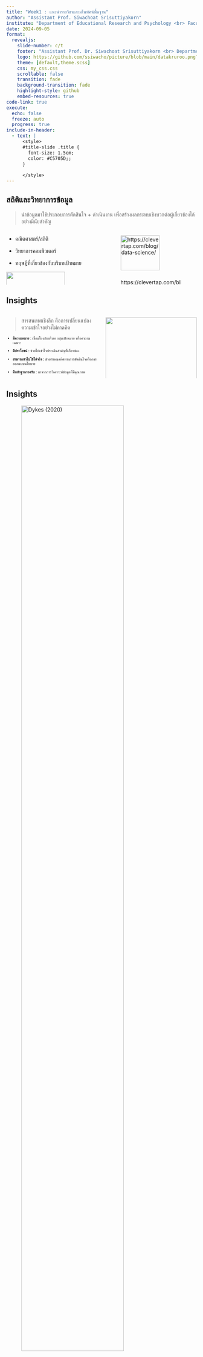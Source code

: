 ```yaml
---
title: "Week1 : แนะนำรายวิชาและมโนทัศน์พื้นฐาน"
author: "Assistant Prof. Siwachoat Srisuttiyakorn"
institute: "Department of Educational Research and Psychology <br> Faculty of Education Chulalongkorn University"
date: 2024-09-05
format:
  revealjs:
    slide-number: c/t
    footer: "Assistant Prof. Dr. Siwachoat Srisuttiyakorn <br> Department of Educational Research and Psychology <br> Faculty of Education Chulalongkorn University"
    logo: https://github.com/ssiwacho/picture/blob/main/datakruroo.png?raw=true
    theme: [default,theme.scss]
    css: my_css.css
    scrollable: false
    transition: fade
    background-transition: fade
    highlight-style: github
    embed-resources: true
code-link: true
execute:
  echo: false
  freeze: auto
  progress: true
include-in-header:
  - text: |
      <style>
      #title-slide .title {
        font-size: 1.5em;
        color: #C5705D;; 
      }
      
      </style>
---
```


## สถิติและวิทยาการข้อมูล

> นำข้อมูลมาใช้ประกอบการตัดสินใจ + ดำเนินงาน เพื่อสร้างผลกระทบเชิงบวกต่อผู้เกี่ยวข้องได้อย่างมีนัยสำคัญ

::::: columns
::: {.column width="50%"}
-   คณิตศาสตร์/สถิติ

-   วิทยาการคอมพิวเตอร์

-   ทฤษฎีที่เกี่ยวข้องกับบริบทเป้าหมาย

![](images/clipboard-4073736845.png){width="80%"}
:::

::: {.column width="50%"}
![https://clevertap.com/blog/data-science/](images/clipboard-2433123859.png){width="80%"}
:::
:::::

## Insights

:::::: columns
:::: {.column width="50%"}
> สารสนเทศเชิงลึก คือการเปลี่ยนแปลงความเข้าใจอย่างไม่คาดคิด

::: {style="font-size:70%;"}
-   **มีความหมาย** : เชื่อมโยงกับบริบท กลุ่มเป้าหมาย หรือคำถามเฉพาะ

-   **มีประโยชน์** : ช่วยให้เข้าใจประเด็นสำคัญที่เกี่ยวข้อง

-   **สามารถนำไปใช้ได้จริง** : ช่วยกำหนดทิศทางการตัดสินใจหรือการออกแบบนโยบาย

-   **มีหลักฐานรองรับ** : มาจากการวิเคราะห์ข้อมูลที่มีคุณภาพ
:::
::::

::: {.column width="50%"}
![](images/clipboard-2114812446.png){width="100%"}
:::
::::::

## Insights

![Dykes (2020)](images/clipboard-1484066495.png){fig-align="center" width="80%"}

## Insights

ผลประเมินโครงงานของนักเรียนเป็นอย่างไร?

![](images/clipboard-241818128.png)

## Insights

ผลประเมินโครงงานของนักเรียนเป็นอย่างไร?

![](images/clipboard-1709530328.png)

## Insights : Data Analysis Mindset

![](images/clipboard-2734775483.png)

## Insights : Problem Prioritization

ผลการสำรวจปัจจัยที่เป็นปัญหาในกลุ่มนักเรียนที่ไม่ผ่านการประเมินโครงงาน

![](images/clipboard-1937014398.png)

## Insights : Segmentation/Root Cause Analysis

![](images/clipboard-3623312031.png)

## Insights : Segmentation/Root Cause Analysis

![](images/clipboard-2172974734.png)

## Designing Program Learning Outcome

คุณลักษณะของบัณฑิตคณะครุศาสตร์ จุฬา ควรเป็นอย่างไร??

-   มีความรู้ในเนื้อหา ?

-   มีความรู้ทักษะในการออกแบบและจัดประสบการณ์การเรียนรู้ ?

-   ...

## Designing Program Learning Outcome

![](images/clipboard-2237882774.png){width="70%"}

## Designing Program Learning Outcome : Prototype

![Saifah, Y., Srisuttiyakorn, S., & Sriklaub, K. (2025).](images/clipboard-3101202712.png)

## Designing Program Learning Outcome : Refine

-   สกัดข้อความ/วลีที่เกี่ยวข้องกับคุณลักษณะของบัณฑิตคณะครุศาสตร์ จุฬาฯ (4,971 ข้อความ)

-   ด้วยกระบวนการ text mining เราคัดคำสำคัญจากข้อความได้ทั้งหมด 1,627 คำ

![Saifah, Y., Srisuttiyakorn, S., & Sriklaub, K. (2025).](images/clipboard-200309088.png)

## Designing Program Learning Outcome : Refine

![Saifah, Y., Srisuttiyakorn, S., & Sriklaub, K. (2025).](images/clipboard-1258647797.png)

## Designing Program Learning Outcome

![Saifah, Y., Srisuttiyakorn, S., & Sriklaub, K. (2025).](images/clipboard-2010787687.png)

## Data Science Cycle

![](images/clipboard-2783479104.png)

## Data Science Cycle: Data-Driven Classroom

![Bolz and Madhavan (2023)](images/clipboard-1398948684.png){width="80%"}

## Data Science Cycle

-   กระบวนการวนซ้ำระหว่าง Transform – Visualize – Model

-   Programming เป็นเครื่องมือสำคัญที่ใช้ตลอดทุกขั้นตอน

![https://r4ds.hadley.nz/intro.html](https://r4ds.hadley.nz/diagrams/data-science/base.png)

## Type of Data Analytics

![](images/clipboard-2646024080.png)

## Prerequisites {.smaller}

<br>

::::::: columns
:::: {.column width="50%"}
#### ✅ ติดตั้ง R

::: {style="font-size:90%;"}
-   ดาวน์โหลดจาก **CRAN**:\
    <https://cloud.r-project.org>
-   ออกเวอร์ชันหลักทุกปี และเวอร์ชันย่อย 2–3 ครั้งต่อปี
-   ควรอัปเดตสม่ำเสมอ เพื่อใช้ฟีเจอร์ใหม่

![](images/clipboard-1531774250.png){width="80%"}
:::
::::

:::: {.column width="50%"}
#### ✅ ติดตั้ง RStudio

::: {style="font-size:80%;"}
-   ดาวน์โหลดจาก Posit:\
    <https://posit.co/download/rstudio-desktop>
-   เป็น **IDE (Integrated Development Environment)** สำหรับ R
-   มีการอัปเดตปีละ 2–3 ครั้ง

![](images/clipboard-949198061.png)
:::
::::
:::::::

## Positron IDE

-   Positron ได้การนิยามตัวเองว่าเป็น IDE สำหรับวงการวิทยาการข้อมูลที่รองรับการเขียนโปรแกรมหลากหลายภาษา
-   ดาวน์โหลดจาก <https://github.com/posit-dev/positron/releases>

![](images/clipboard-2212088101.png)

## Tidyverse

```         
> install.packages("tidyverse")
> library(tidyverse)
```

<br>

<center>

![https://teachdatascience.com/tidyverse/](https://teachdatascience.com/post/tidyverse/tidyverse-package-workflow.png){width="70%"}

</center>

## AI Usage Framework

::::: columns
::: {.column width="50%"}
![](images/clipboard-2958583119.png)

![](images/clipboard-2344794315.png){width="80%"}
:::

::: {.column width="50%"}
![](images/clipboard-2522654855.png){width="80%"}
:::
:::::

## Prompt Design

![https://llmnanban.akmmusai.pro/Introductory/Prompt-Elements/](images/clipboard-933838906.png){fig-align="center" width="80%"}
